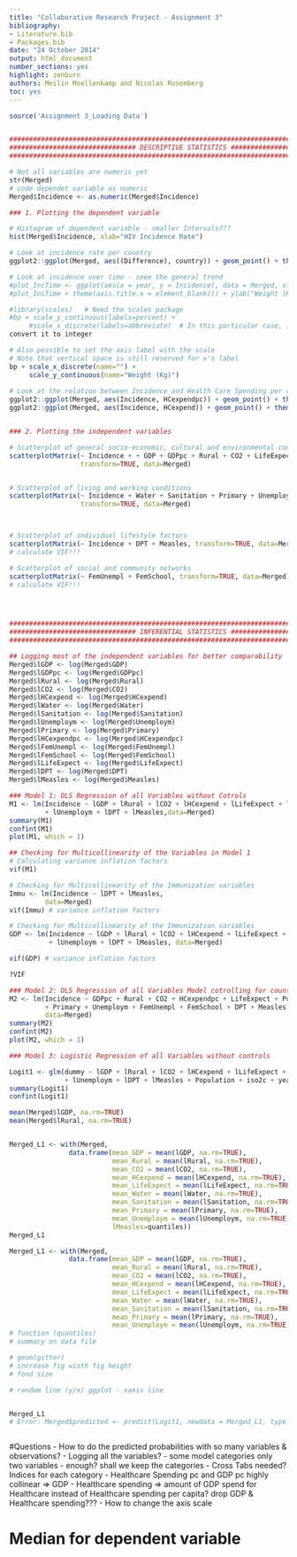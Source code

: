```yaml
---
title: "Collaborative Research Project - Assignment 3"
bibliography:
- Literature.bib
- Packages.bib
date: "24 October 2014"
output: html_document
number_sections: yes
highlight: zenburn
authors: Meilin Moellenkamp and Nicolas Rosemberg
toc: yes
---
```




```r

source('Assignment 3_Loading Data')


####################################################################################
################################ DESCRIPTIVE STATISTICS ############################
####################################################################################

# Not all variables are numeric yet
str(Merged)
# code dependet variable as numeric
Merged$Incidence <- as.numeric(Merged$Incidence)

### 1. Plotting the dependent variable

# Histogram of dependent variable - smaller Intervals???
hist(Merged$Incidence, xlab="HIV Incidence Rate")

# Look at incidence rate per country
ggplot2::ggplot(Merged, aes((Difference), country)) + geom_point() + theme_bw()

# Look at incidence over time - seee the general trend
#plot_IncTime <- ggplot(aes(x = year, y = Incidence), data = Merged, xlim=c(2000,2012), ylim=c(0,5) + geom_point() + theme_bw() + geom_smooth())
#plot_IncTime + theme(axis.title.x = element_blank()) + ylab("Weight (Kg)")

#library(scales)   # Need the scales package
#bp + scale_y_continuous(labels=percent) +
     #scale_x_discrete(labels=abbreviate)  # In this particular case, it has no effect
convert it to integer

# Also possible to set the axis label with the scale
# Note that vertical space is still reserved for x's label
bp + scale_x_discrete(name="") +
     scale_y_continuous(name="Weight (Kg)")
       
# Look at the relation between Incidence and Health Care Spending per capita (+ geom_smooth() for fitting a line)
ggplot2::ggplot(Merged, aes(Incidence, HCexpendpc)) + geom_point() + theme_bw()
ggplot2::ggplot(Merged, aes(Incidence, HCexpend)) + geom_point() + theme_bw()


### 2. Plotting the independent variables

# Scatterplot of general socio-economic, cultural and environmental conditions
scatterplotMatrix(~ Incidence + + GDP + GDPpc + Rural + CO2 + LifeExpect + Population, 
                  transform=TRUE, data=Merged)


# Scatterplot of living and working conditions 
scatterplotMatrix(~ Incidence + Water + Sanitation + Primary + Unemploym + HCexpendpc,
                  transform=TRUE, data=Merged)



# Scatterplot of individual lifestyle factors
scatterplotMatrix(~ Incidence + DPT + Measles, transform=TRUE, data=Merged)
# calculate VIF!!!

# Scatterplot of social and community networks
scatterplotMatrix(~ FemUnempl + FemSchool, transform=TRUE, data=Merged)
# calculate VIF!!!




####################################################################################
################################ INFERENTIAL STATISTICS ###############################
####################################################################################

## Logging most of the independent variables for better comparability
Merged$lGDP <- log(Merged$GDP)
Merged$lGDPpc <- log(Merged$GDPpc)
Merged$lRural <- log(Merged$Rural)
Merged$lCO2 <- log(Merged$CO2)
Merged$lHCexpend <- log(Merged$HCexpend)
Merged$lWater <- log(Merged$Water)
Merged$lSanitation <- log(Merged$Sanitation)
Merged$lUnemploym <- log(Merged$Unemploym)
Merged$lPrimary <- log(Merged$Primary)
Merged$lHCexpendpc <- log(Merged$HCexpendpc)
Merged$lFemUnempl <- log(Merged$FemUnempl)
Merged$lFemSchool <- log(Merged$FemSchool)
Merged$lLifeExpect <- log(Merged$LifeExpect)
Merged$lDPT <- log(Merged$DPT)
Merged$lMeasles <- log(Merged$Measles)

### Model 1: OLS Regression of all Variables without Cotrols
M1 <- lm(Incidence ~ lGDP + lRural + lCO2 + lHCexpend + lLifeExpect + lWater + lSanitation + lPrimary 
         + lUnemploym + lDPT + lMeasles,data=Merged)
summary(M1)
confint(M1)
plot(M1, which = 1)

## Checking for Multicollinearity of the Variables in Model 1
# Calculating variance inflation factors
vif(M1)

# Checking for Multicollinearity of the Immunization variables
Immu <- lm(Incidence ~ lDPT + lMeasles,
         data=Merged)
vif(Immu) # variance inflation factors

# Checking for Multicollinearity of the Immunization variables
GDP <- lm(Incidence ~ lGDP + lRural + lCO2 + lHCexpend + lLifeExpect + lWater + lSanitation + lPrimary 
          + lUnemploym + lDPT + lMeasles, data=Merged)

vif(GDP) # variance inflation factors

?VIF

### Model 2: OLS Regression of all Variables Model cotrolling for country, population and year effects
M2 <- lm(Incidence ~ GDPpc + Rural + CO2 + HCexpendpc + LifeExpect + Population + Water + Sanitation 
         + Primary + Unemploym + FemUnempl + FemSchool + DPT + Measles + Population + iso2c + year,
         data=Merged)
summary(M2)
confint(M2)
plot(M2, which = 1)

### Model 3: Logistic Regression of all Variables without controls

Logit1 <- glm(dummy ~ lGDP + lRural + lCO2 + lHCexpend + lLifeExpect + lWater + lSanitation + lPrimary 
              + lUnemploym + lDPT + lMeasles + Population + iso2c + year, data=Merged, family = 'binomial')
summary(Logit1)
confint(Logit1)

mean(Merged$lGDP, na.rm=TRUE)
mean(Merged$lRural, na.rm=TRUE)


Merged_L1 <- with(Merged,
               data.frame(mean_GDP = mean(lGDP, na.rm=TRUE),
                          mean_Rural = mean(lRural, na.rm=TRUE),
                          mean_CO2 = mean(lCO2, na.rm=TRUE),
                          mean_HCexpend = mean(lHCexpend, na.rm=TRUE),
                          mean_LifeExpect = mean(lLifeExpect, na.rm=TRUE),
                          mean_Water = mean(lWater, na.rm=TRUE),
                          mean_Sanitation = mean(lSanitation, na.rm=TRUE),
                          mean_Primary = mean(lPrimary, na.rm=TRUE),
                          mean_Unemploym = mean(lUnemploym, na.rm=TRUE),
                          lMeasles=quantiles))
Merged_L1

Merged_L1 <- with(Merged,
               data.frame(mean_GDP = mean(lGDP, na.rm=TRUE),
                          mean_Rural = mean(lRural, na.rm=TRUE),
                          mean_CO2 = mean(lCO2, na.rm=TRUE),
                          mean_HCexpend = mean(lHCexpend, na.rm=TRUE),
                          mean_LifeExpect = mean(lLifeExpect, na.rm=TRUE),
                          mean_Water = mean(lWater, na.rm=TRUE),
                          mean_Sanitation = mean(lSanitation, na.rm=TRUE),
                          mean_Primary = mean(lPrimary, na.rm=TRUE),
                          mean_Unemploym = mean(lUnemploym, na.rm=TRUE)))
# function (quantiles)
# summary on data file

# geom(gitter)
# increase fig wisth fig height
# fond size

# random line (y/x) ggplot - xaxis line


Merged_L1
# Error: Merged$predicted <- predict(Logit1, newdata = Merged_L1, type = 'response')



```

#Questions
- How to do the predicted probabilities with so many variables & observations?
- Logging all the variables?
- some model categories only two variables - enough? shall we keep the categories
- Cross Tabs needed? Indices for each category
- Healthcare Spending pc and GDP pc highly collinear => GDP - Healthcare spending 
  => amount of GDP spend for Healthcare instead of Healthcare spending per capita? 
  drop GDP & Healthcare spending???
- How to change the axis scale

# Median for dependent variable


